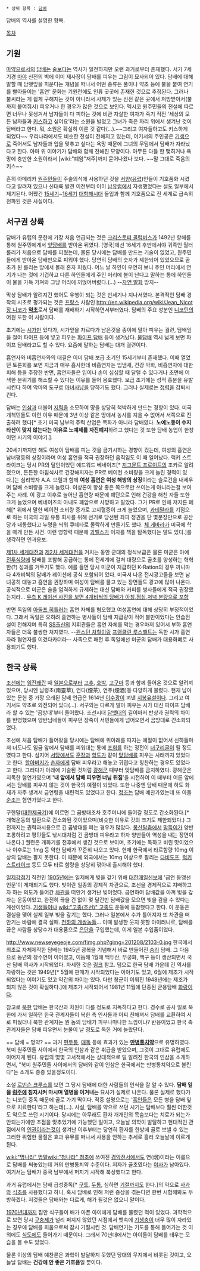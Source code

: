  * 상위 항목 : [[담배]]

담배의 역사를 설명한 항목.

[[목차]]
== 기원 ==
[[마약]]으로서의 [[담배]]는 [[술]]보다는 역사가 일천하지만 오랜 과거로부터 존재했다. 서기 7세기경 [[마야]] 신전의 벽에 이미 제사장이 담배를 피우는 그림이 묘사되어 있다. 담배에 대해 말할 때 담뱃잎을 피운다는 개념을 떠나서 어떤 종류든 풀이나 약초 등에 불을 붙여 연기를 빨아들이는 '흡연' 문화는 기원전에도 인류 곳곳에 존재한 것으로 추정된다. 그러나 불씨라는 게 쉽게 구해지는 것이 아니라서 사제가 있는 신전 같은 곳에서 처방받아서(불까지 붙여줘서) 피우거나 한 경우가 많은 것으로 보인다. 멕시코 원주민들의 전설에 따르면 너무나 못생겨서 남자들이 다 피하는 것에 비관 자살한 여자가 죽기 직전 '세상의 모든 남자들과 [[키스]]하고 싶어요'라는 소원을 빌었고 그녀가 죽은 자리 위에서 생겨난 것이 담배라고 한다. 뭐, 소원은 확실히 이룬 것 같다(…).~~그리고 여자들하고도 키스하게 되었다~~ 우리나라에서도 비슷한 전설이 전해지고 있는데, 여기서의 주인공은 [[기생]]으로 죽어서도 남자들과 입을 맞추고 싶다는 욕망 때문에 그녀의 무덤에서 담배가 자라났다고 한다. 아마 위 이야기가 담배와 함께 전해진 모양이다. 아무튼 다들 한 맺히거나 욕망에 충만한 소원이라서 [wiki:"폐암"저주]까지 묻어나왔나 보다. ~~말 그대로 죽음의 키스~~

흔히 아메리카 [[원주민]]들이 주술의식에 사용하던 것을 [[서양]]([[유럽]])인들이 기호품화 시켰다고 알려져 있으나 신대륙 발견 이전부터 이미 [[남유럽]]에서 자생했었다는 설도 일부에서 제기된다. 어쨌건 [[15세기]]~[[16세기]] [[대항해시대]] 돌입과 함께 기호품으로 전 세계로 급속히 전파된 것은 사실이다. 

== 서구권 상륙 ==
담배가 유럽의 문헌에 가장 처음 언급되는 것은 [[크리스토퍼 콜럼버스]]가 1492년 항해를 통해 원주민에게서 [[잎담배]]를 받아온 뒤였다. [영국]에선 16세기 후반에서야 귀족인 월터 롤리가 처음으로 담배를 피웠는데, 물론 당시에는 담배를 만드는 기술이 없었고, 원주민들에게 받아온 담배만으로 피워야 했다. 당연히 담배의 숫자가 제한되어 있었으므로 골초가 된 롤리는 방에서 몰래 혼자 피웠다. 어느 날 하인이 우연히 보니 주인 머리에서 연기가 나는 것에 기겁하고 다른 하인들에게 주인 머리에 불이 난다고 말하는 통에 하인들이 물을 가득 가져와 그냥 머리에 끼얹어버렸다.(...) --[[자연 발화]] 방지--

막상 담배가 알려지긴 했어도 유행이 되는 것은 반세기나 지나서였다. 본격적인 담배 경작의 시초로 평가되는 것은 [[프랑스]] 사람인 [[http://en.wikipedia.org/wiki/Jean_Nicot 장 니코]]가 '''[[약초]]'''로서 담배를 재배하기 시작하면서부터였다. 담배의 주요 성분인 [[니코틴]]의 어원 또한 이 사람이다.

초기에는 [[시가]]만 있다가, 시가잎을 자르다가 남은것을 종이에 말아 피우는 궐련, 담배잎을 절여 파이프 등에 넣고 피우는 [[파이프 담배]] 등이 생겨났다. [[물담배]] 역시 넓게 보면 파이프 담배라고도 할 수 있다. 요즘에 말하는 담배는 대개 궐련이다.

흡연자와 비흡연자와의 대결은 이미 담배 보급 초기인 15세기부터 존재했다. 이때 열었던 토론회를 보면 지금과 매우 흡사한데 비흡연자는 입냄새, 건강 악화, 비흡연자에 대한 피해 등을 주장한 반면, 흡연자들은 입이나 손이 심심할 때 달랠 수 있다거나 초면에 어색한 분위기를 해소할 수 있다는 이유를 들어 옹호했다. 보급 초기에는 성적 흥분을 유발시킨다 하여 악마의 도구로 [[마녀사냥]]을 당하기도 했다. 그러나 실제로는 [[정력]]을 감퇴시킨다.

담배는 [[인삼]]과 더불어 [[지력]]을 소모하여 땅을 상당히 척박하게 만드는 경향이 있다. 미국 개척민들도 이런 이유 때문에 3년 이상 같은 땅에서 농사를 지을 수 없어서 서쪽으로 진출하려 했다[* 초기 미국 남부의 주력 산업은 목화가 아니라 담배였다. '''노예노동이 수지타산이 맞지 않는다는 이유로 노예제를 자진폐지'''하려고 했다는 것 또한 담배 농업이 한창이던 시기의 이야기.].

20세기까지만 해도 여성이 담배를 피는 것을 금기시하는 경향이 컸는데, 여성의 흡연은 남녀평등의 상징이라며 여성 흡연을 적극 권장하던 움직임도 이 때 일어났다. 럭키 스트라이크는 당시 PR의 달인이었던 에드워드 베네이즈[* [[지그문트 프로이트]]의 조카로 알려졌으며, 든든한 아침식사로 건강해지자는 PR로 베이컨 소비량을 크게 늘린 경력이 있다.]는 심리학자 A.A. 브릴과 함께 '''여성 흡연은 여성 해방의 상징'''이라는 슬로건을 내세우며 담배 소비량을 크게 늘렸다. 이상론이 항상 좋은 쪽으로만 쓰이는게 아니라는걸 보여주는 사례. 이 광고 이후로 늘어난 흡연량 때문에 폐단으로 인해 건강을 해친 자들 또한 크게 늘었으며 베네이즈의 아내도 폐암으로 사망하고 말았다. 그가 PR로 인해 저지른 폐해[* 위에서 말한 베이컨 소비량 증가로 고지혈증이 크게 늘었으며, [[과테말라]]를 기점으로 하는 미국의 과일 유통 회사를 위해 선거로 당선된 좌파 정권을 단 몇문장만으로 공산당과 내통했다고 누명을 씌워 쿠데타로 몰락하게 만들기도 했다. [[체 게바라]]가 미국에 학을 떼게 만든 사건. 이런 영향력 때문에 [[괴벨스]]가 이자를 책을 탐독했다는 말도 있다.]를 생각하면 인과응보.

[[제1차 세계대전]]과 [[제2차 세계대전]]을 거치는 동안 군대의 정식보급은 물론 미군은 아예 [[전투식량]]에 담배를 포함해 공급하는 통에 전세계에 걸쳐 대량으로 골초를 양성하는 혁혁한(?) 성과를 거두기도 했다. 예를 들면 당시 미군이 지급하던 K-Ration의 경우 끼니마다 4개비씩의 담배가 레이션에 공식 포함되어 있다. 미국서 나온 전시광고들을 보면 남녀공히 대놓고 흡연을 권장하며 여성이 담배를 물고 있는 장면들도 광고에 많이 나온다. 공식적으로 미군은 술을 엄격하게 규제하는 대신 담배와 커피를 병사들에게 적극 권장했는지라... 
[http://en.wikipedia.org/wiki/K-ration 우측 K 레이션 사진을 보면 4개비씩의 담배가 아침,점심,저녁 분량으로 포함]

반면 독일의 [[아돌프 히틀러]]는 흡연 자체를 혐오했고 여성흡연에 대해 상당히 부정적이었다. 그래서 독일은 오히려 흡연하는 병사들이 담배 지급량이 적어 불만이었다는 안습전설이 전해지며 특히 [[S]]S출신의 지휘관들은 흡연 자체를 막는 경우마저 있어서 부하 흡연자들은 더욱 불쌍한 처지였다. --[[윈스턴 처칠]]이랑 [[프랭클린 루스벨트]]는 독한 시가 흡연자라 혐연자를 이겼다카더라-- 사족으로 패전 후 독일에선 미군의 담배가 대용화폐로 사용되기도 했다.

== 한국 상륙 ==
[[조선]]에는 [[임진왜란]] 때 [[일본]]으로부터 [[고추]], [[호박]], [[고구마]] 등과 함께 들어온 것으로 알려져 있으며, 당시엔 남령초(南靈草), 연다(煙茶), 연주(煙酒)등 다양하게 불렸다. 현재 남아있는 문헌 중 가장 오래된 담배 언급은 1614년 [[이수광]]이 펴낸 [[지봉유설]]이다. 그리고 여기서도 약초로 와전되어 있다(…). 서구와는 다르게 말아 피우는 시가 대신 파이프 담배라 할 수 있는 '곰방대'부터 들어왔다. 조선시대 [[담뱃대]]의 길이마저 반상과 권력의 차이를 반영했으며 양반님네들이 피우던 장죽이 서민들에게 넘어오면서 곰방대로 간소화되었다.

조선에 처음 담배가 들어왔을 당시에는 담배에 위아래를 따지는 예절이 없어서 신하들마저 너도나도 임금 앞에서 담배를 피워대는 통에 [[조회]]를 하는 정전이 [[너구리]]굴이 될 정도였다고 한다. 심지어 [[서당]]에서도 [[훈장]]과 [[학도]]가 같이 [[맞담배]]를 피우는 사태까지 있었다고 한다. [[할아버지]]가 [[손자]]에게 담배 피우라고 해놓고 귀엽다고 칭찬하는 경우도 있었다고 한다. 그러다가 아래에 기술된 것처럼 [[광해군]] 때부터 맞담배를 금지하였다. 광해군은 지독한 혐연가였으며 ''''내 앞에서 담배 피우면 너님 뒤짐''''을 시전하여 이 때부터 어른 앞에서는 담배를 피우지 않는 것이 한국의 예절이 되었다. 또한 나중엔 담배 때문에 하도 화재가 자주 생겨서 금연령을 내린적도 있었다고 한다. [[정조]]는 담배 예찬가였는데 또 아들 [[순조]]는 혐연가였다고 한다. 

구한말([[대한제국]]기)에 이르면 그 곰방대조차 호주머니에 들어갈 정도로 간소화된다.[* 개혁운동의 일환으로 간소화된 것이었으며(비슷한 이유로 갓의 크기도 제한되었다.) 그전까지는 권력과시용으로 긴 곰방대를 피는 경우가 많았다. [[봉산탈춤]]에서 [[말뚝이]]가 양반 조롱하려고 평민들도 낚시대처럼 긴 곰방대 피우라고 하자 양반들이 역성을 내는 장면이 나온다.] 궐련은 개화기를 전후에서 생긴 것으로 보이며, 초기에는 독하고 비린 맛이었으나 이후로는 1mg 등 약한 담배가 꾸준히 나오고 있다. 현재 한국에서 타르함량 10mg 이상의 담배는 팔지 못한다. 이 때문에 외국에서는 10mg 이상으로 팔리는 [[다비도프]], [[럭키 스트라이크]] 등도 모두 타르 함량을 상당히 깎아내 출시해야 했다.

[[일제강점기]] 직전인 [[1905년]]에는 일제에게 빚을 갚기 위해 [[대한매일신보]]에 '금연 동맹선언문'이 게재되기도 했다. 빚이란 일종의 강제적 차관으로, 조선을 경제적으로 지배하고자 하는 의도가 들어간 [[차관]]을 떠안겨 생겨난 빚이었다. 금연하여 담배값을 아껴 빚을 갚자는 운동이었고, 완전히 끊을 건 없이 몇 달간만 담배값을 모으면 빚을 갚을 수 있다는 계산이었다.  [[기생]]들이나 [[wiki:"고종(조선)" 고종]]도 운동에 동참했다고 한다. 이 운동은 결실을 맺어 실제 일부 빚을 갚기는 했다. 그러나 일본에서 수가 틀어지자 또 차관을 떠안기는 바람에 결국 실패. [[천하의 개쌍놈들]]... 이때 발생한 웃지 못할 아이러니로, 담배를 끊은 사람들 상당수가 대용품으로 [[은단]]을 구입했는데, 이게 일본 수입품이었다.

http://www.newseyegeoje.com/fimg.php?gimg=201208/2103-0.jpg
한국에서 최초로 자체제작한 담배는 1945년 광복을 기념해서 바로 만들어진 [[승리]] 담배. 그 다음으로 동년의 장수연이 이어졌고, 이듬해 1월에 백두산, 무궁화, 백구 등이 생산되면서 국산 담배 역사가 시작되었다. 자세한 것은 [http://www.newseyegeoje.com/article.php?aid=13461240762103023 링크] 참고. 덤으로 한국 담배 가운데 긴 역사를 자랑하는 것은 1949년[* 5월에 판매가 시작되었다는 이야기도 있고, 6월에 제조가 시작되었다는 이야기도 있고 약간의 차이는 있다. 다만 창군이 이뤄진 1948년에는 제조가 되지 않은 것이 확실하다.]에 제조가 시작되어서 1981년 11월에 단종된 군용담배 [[화랑]]이다.

참고로 [[북한]] 담배는 한국산과 차원이 다를 정도로 지독하다고 한다. 경수로 공사 일로 북한에 가서 일하던 한국 관계자들이 북한 측 인사들과 어찌 친해져서 담배를 교환하여 서로 피웠더니 북한 관계자는 뭔 놈의 담배가 피우나마나한 느낌이냐? 반응이었고 한국 측 관계자들은 담배 피우면서 눈물이 날 정도로 독한 거에 놀랐단다.

== 담배 = 명약? ==
과거 [[편두통]], [[매독]] 등에 효과가 있는 '''[[만병통치약]]'''으로 유명하였다. 북미 원주민들 사이에서 한국의 인삼과 같은 취급을 받았으며, 그것이 그대로 유럽에도 이어지게 된다. 유럽의 몇몇 고서적에서는 상대적으로 덜 알려진 한국의 인삼을 소개하면서, "북미 원주민들 사이에서의 담배와 같이 인삼은 한국에서는 만병통치약으로 불린다"는 소개도 종종 있을정도이다.

소설 [[로빈슨 크루소]]를 보면 그 당시 담배에 대한 사람들의 인식을 잘 알 수 있다. '''담배 잎을 [[럼주]]에 침지시켜 마시며 열병을 이겨내는''' 묘사가 실제로 나온다. 물론 실제로 했다가는 니코틴 중독 때문에 골로 가기 딱이다. 작중 설명으로는 '[[흑인]]들은 모든 병을 담배 잎으로 치료한다'라고 하는데(…). 사실, 담배를 약으로 쓰던 시기는 담배보다 훨씬 더한것도 약으로 쓰던 시기이다. 당시에는 아무래도 환자 개개인의 목숨보다는 치료가 되는가 안되는가에만 초점을 맞추었기에 가능했던 일이고, 오늘날 의학이 발달하고 현대적인 관점에서의 [[인권]]이라는것이 생겨난 이후부터는 당연히 환자를 한방에 골로 보낼 수 있는 그러한 위험한 물질은 효과 유무를 떠나서 사용을 안하는 추세로 흘러 오늘날에 이르게 된다. 

[[wiki:"명나라" 명]]말[[wiki:"청나라" 청]]초에 쓰여진 [[경악전서]]에서도 연(烟)이라는 이름으로 담배를 써놓았는데 거의 만병통치약 수준이다. 저자가 골초였다는 [[야사]]가 남아있다. 여기서는 담배가 중국 남부에서 퍼지기 시작해 북상했다고 한다.

과거 유럽에서는 담배 급성중독[* [[구토]], [[두통]], 심하면 [[기절]]까지도 한다.]의 약으로 [[사과]]와 [[식초]]를 사용했다고 하니, 혹시 담배로 인해 저런 증상을 겪는다면 한번 시험해봐도 무방하겠다. 저것들은 담배와는 다르게, 해가 될것은 없으니 말이다.

[[1970년대]]까지 집안 식구들이 배가 아픈 아이에게 담배를 물렸던 적이 있었다. 과학적으로 보면 당시 [[구충제]]가 널리 퍼지지 않았던 시점에서 뱃속에 [[기생충]]이 너무 많이 자라있는 경우에 담배를 피움으로써 잠시 기절시킨 것. 담배연기는 기도를 통해 들어가는 것 이외에도 [[식도]]에도 들어가기 때문이다. 그래서 70년대에서는 아이들이 담배를 태우는 모습을 볼 수도 있었다.

물론 이상의 담배 예찬론은 과학이 발달하지 못했던 당대의 무지에서 비롯된 것이고, 오늘날 담배는 '''건강에 안 좋은 기호품'''일 뿐이다.
